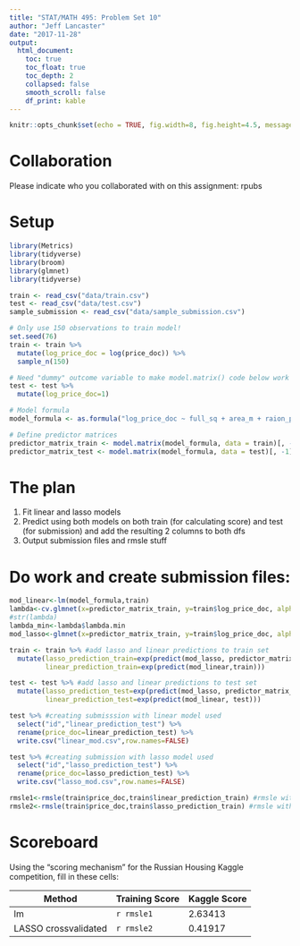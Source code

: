 ```yaml
---
title: "STAT/MATH 495: Problem Set 10"
author: "Jeff Lancaster"
date: "2017-11-28"
output:
  html_document:
    toc: true
    toc_float: true
    toc_depth: 2
    collapsed: false
    smooth_scroll: false
    df_print: kable
---
```


```r
knitr::opts_chunk$set(echo = TRUE, fig.width=8, fig.height=4.5, message=FALSE, warning = FALSE)
```

# Collaboration

Please indicate who you collaborated with on this assignment: rpubs

# Setup

```r
library(Metrics)
library(tidyverse)
library(broom)
library(glmnet)
library(tidyverse)
```

```r
train <- read_csv("data/train.csv")
test <- read_csv("data/test.csv")
sample_submission <- read_csv("data/sample_submission.csv")

# Only use 150 observations to train model!
set.seed(76)
train <- train %>% 
  mutate(log_price_doc = log(price_doc)) %>% 
  sample_n(150)

# Need "dummy" outcome variable to make model.matrix() code below work
test <- test %>% 
  mutate(log_price_doc=1) 

# Model formula
model_formula <- as.formula("log_price_doc ~ full_sq + area_m + raion_popul + green_zone_part + indust_part + children_preschool + preschool_education_centers_raion + children_school + school_education_centers_raion + school_education_centers_top_20_raion + healthcare_centers_raion + university_top_20_raion + sport_objects_raion + additional_education_raion + culture_objects_top_25 + culture_objects_top_25_raion + shopping_centers_raion + office_raion + thermal_power_plant_raion + incineration_raion + oil_chemistry_raion + radiation_raion + railroad_terminal_raion + big_market_raion + nuclear_reactor_raion + detention_facility_raion + full_all + male_f + female_f + young_all + young_male + young_female + work_all + work_male + work_female + ekder_all + ekder_male + ekder_female + ID_metro + metro_min_avto + metro_km_avto + kindergarten_km + school_km + park_km + green_zone_km + industrial_km + water_treatment_km + cemetery_km + incineration_km + railroad_station_avto_km + railroad_station_avto_min + ID_railroad_station_avto + public_transport_station_km + public_transport_station_min_walk + water_km + water_1line + mkad_km + ttk_km + sadovoe_km + bulvar_ring_km + kremlin_km + big_road1_km + ID_big_road1 + big_road1_1line + big_road2_km + ID_big_road2 + railroad_km + railroad_1line + zd_vokzaly_avto_km + ID_railroad_terminal + bus_terminal_avto_km + ID_bus_terminal + oil_chemistry_km + nuclear_reactor_km + radiation_km + power_transmission_line_km + thermal_power_plant_km + ts_km + big_market_km + market_shop_km + fitness_km + swim_pool_km + ice_rink_km + stadium_km + basketball_km + hospice_morgue_km + detention_facility_km + public_healthcare_km + university_km + workplaces_km + shopping_centers_km + office_km + additional_education_km + preschool_km + big_church_km + church_synagogue_km + mosque_km + theater_km + museum_km + exhibition_km + catering_km + green_part_500 + prom_part_500 + office_count_500 + office_sqm_500 + trc_count_500 + trc_sqm_500") 

# Define predictor matrices
predictor_matrix_train <- model.matrix(model_formula, data = train)[, -1]
predictor_matrix_test <- model.matrix(model_formula, data = test)[, -1]
```

# The plan

1. Fit linear and lasso models
2. Predict using both models on both train (for calculating score) and test (for submission) and add the resulting 2 columns to both dfs
3. Output submission files and rmsle stuff

# Do work and create submission files:

```r
mod_linear<-lm(model_formula,train)
lambda<-cv.glmnet(x=predictor_matrix_train, y=train$log_price_doc, alpha=1)
#str(lambda)
lambda_min<-lambda$lambda.min 
mod_lasso<-glmnet(x=predictor_matrix_train, y=train$log_price_doc, alpha=1, lambda=lambda_min) #use lambda_min

train <- train %>% #add lasso and linear predictions to train set
  mutate(lasso_prediction_train=exp(predict(mod_lasso, predictor_matrix_train)),
         linear_prediction_train=exp(predict(mod_linear,train)))

test <- test %>% #add lasso and linear predictions to test set
  mutate(lasso_prediction_test=exp(predict(mod_lasso, predictor_matrix_test)),
         linear_prediction_test=exp(predict(mod_linear, test)))

test %>% #creating submisssion with linear model used
  select("id","linear_prediction_test") %>%
  rename(price_doc=linear_prediction_test) %>% 
  write.csv("linear_mod.csv",row.names=FALSE)

test %>% #creating submission with lasso model used
  select("id","lasso_prediction_test") %>% 
  rename(price_doc=lasso_prediction_test) %>% 
  write.csv("lasso_mod.csv",row.names=FALSE)

rmsle1<-rmsle(train$price_doc,train$linear_prediction_train) #rmsle with linear model used 
rmsle2<-rmsle(train$price_doc,train$lasso_prediction_train) #rmsle with lasso model used
```

# Scoreboard

Using the "scoring mechanism" for the Russian Housing Kaggle competition, fill
in these cells:


Method                | Training Score  | Kaggle Score
--------------------- | -------------   | -------------
lm                    |  `r rmsle1`     | 2.63413 
LASSO crossvalidated  |  `r rmsle2`     | 0.41917
 

